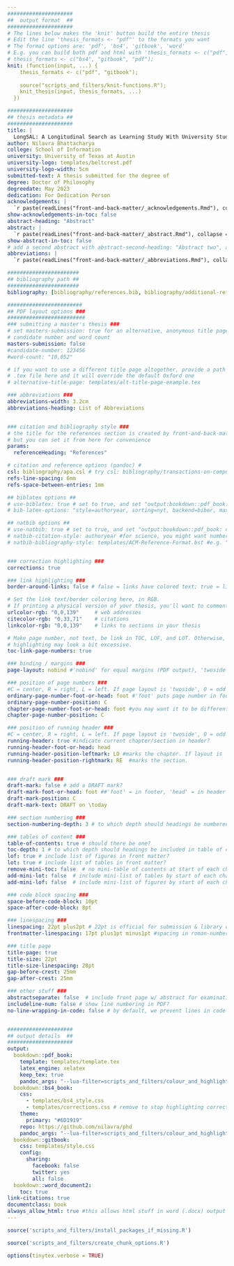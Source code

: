 ```yaml
---
#####################
##  output format  ##
#####################
# The lines below makes the 'knit' button build the entire thesis 
# Edit the line 'thesis_formats <- "pdf"' to the formats you want
# The format options are: 'pdf', 'bs4', 'gitbook', 'word'
# E.g. you can build both pdf and html with 'thesis_formats <- c("pdf", "bs4")'
# thesis_formats <- c("bs4", "gitbook", "pdf");
knit: (function(input, ...) {
    thesis_formats <- c("pdf", "gitbook");
    
    source("scripts_and_filters/knit-functions.R");
    knit_thesis(input, thesis_formats, ...)
  })

#####################
## thesis metadata ##
#####################
title: |
  LongSAL: A Longitudinal Search as Learning Study With University Students
author: Nilavra Bhattacharya
college: School of Information
university: University of Texas at Austin
university-logo: templates/beltcrest.pdf
university-logo-width: 5cm
submitted-text: A thesis submitted for the degree of
degree: Doctor of Philosophy
degreedate: May 2023
dedication: For Dedication Person
acknowledgements: |
  `r paste(readLines("front-and-back-matter/_acknowledgements.Rmd"), collapse = '\n  ')`
show-acknowledgements-in-toc: false
abstract-heading: "Abstract"
abstract: |
  `r paste(readLines("front-and-back-matter/_abstract.Rmd"), collapse = "\n  ")`
show-abstract-in-toc: false
# add a second abstract with abstract-second-heading: "Abstract two", and abstract-second: "My abstract"
abbreviations: |
  `r paste(readLines("front-and-back-matter/_abbreviations.Rmd"), collapse = '\n  ')`

#######################
## bibliography path ##
#######################
bibliography: [bibliography/references.bib, bibliography/additional-references.bib]

########################
## PDF layout options ###
#########################
### submitting a master's thesis ###
# set masters-submission: true for an alternative, anonymous title page with 
# candidate number and word count
masters-submission: false
#candidate-number: 123456
#word-count: "10,052"

# if you want to use a different title page altogether, provide a path to a 
# .tex file here and it will override the default Oxford one
# alternative-title-page: templates/alt-title-page-example.tex

### abbreviations ###
abbreviations-width: 3.2cm
abbreviations-heading: List of Abbreviations


### citation and bibliography style ###
# the title for the references section is created by front-and-back-matter/99-references_heading.Rmd, 
# but you can set it from here for convenience
params:
  referenceHeading: "References"

# citation and reference options (pandoc) #
csl: bibliography/apa.csl # try csl: bibliography/transactions-on-computer-human-interaction.csl for numerical citations
refs-line-spacing: 6mm
refs-space-between-entries: 1mm

## biblatex options ##
# use-biblatex: true # set to true, and set "output:bookdown::pdf_book: citation_package: biblatex"
# bib-latex-options: "style=authoryear, sorting=nyt, backend=biber, maxcitenames=2, useprefix, doi=true, isbn=false, uniquename=false" #for science, you might want style=numeric-comp, sorting=none for numerical in-text citation with references in order of appearance

## natbib options ##
# use-natbib: true # set to true, and set "output:bookdown::pdf_book: citation_package: natbib"
# natbib-citation-style: authoryear #for science, you might want numbers,square
# natbib-bibliography-style: templates/ACM-Reference-Format.bst #e.g. "plainnat", unsrtnat, or path to a .bst file


### correction highlighting ###
corrections: true

### link highlighting ###
border-around-links: false # false = links have colored text; true = links have a border around them

# Set the link text/border coloring here, in RGB. 
# If printing a physical version of your thesis, you'll want to comment out all of these.
urlcolor-rgb: "0,0,139"     # web addresses
citecolor-rgb: "0,33,71"    # citations
linkcolor-rgb: "0,0,139"    # links to sections in your thesis

# Make page number, not text, be link in TOC, LOF, and LOT. Otherwise, section link
# highlighting may look a bit excessive.
toc-link-page-numbers: true

### binding / margins ###
page-layout: nobind #'nobind' for equal margins (PDF output), 'twoside' for two-sided binding (mirror margins and blank pages), leave blank for one-sided binding (left margin > right margin)

### position of page numbers ###
#C = center, R = right, L = left. If page layout is 'twoside', O = odd pages and E = even pages. E.g. RO,LE puts the page number to the right on odd pages and left on even pages
ordinary-page-number-foot-or-head: foot #'foot' puts page number in footer, 'head' in header
ordinary-page-number-position: C
chapter-page-number-foot-or-head: foot #you may want it to be different on the chapter pages
chapter-page-number-position: C

### position of running header ###
#C = center, R = right, L = left. If page layout is 'twoside', O = odd pages and E = even pages. E.g. RO,LE puts the page number to the right on odd pages and left on even pages
running-header: true #indicate current chapter/section in header?
running-header-foot-or-head: head
running-header-position-leftmark: LO #marks the chapter. If layout is 'nobind', only this is used.
running-header-position-rightmark: RE  #marks the section.


### draft mark ###
draft-mark: false # add a DRAFT mark?
draft-mark-foot-or-head: foot ##'foot' = in footer, 'head' = in header
draft-mark-position: C
draft-mark-text: DRAFT on \today

### section numbering ###
section-numbering-depth: 3 # to which depth should headings be numbered?

### tables of content ###
table-of-contents: true # should there be one?
toc-depth: 1 # to which depth should headings be included in table of contents?
lof: true # include list of figures in front matter?
lot: true # include list of tables in front matter?
remove-mini-toc: false  # no mini-table of contents at start of each chapter? (for them to show up, this must be calse, and you must also add \minitoc after the chapter titles)
add-mini-lot: false  # include mini-list of tables by start of each chapter?
add-mini-lof: false  # include mini-list of figures by start of each chapter?

### code block spacing ###
space-before-code-block: 10pt
space-after-code-block: 8pt

### linespacing ###
linespacing: 22pt plus2pt # 22pt is official for submission & library copies
frontmatter-linespacing: 17pt plus1pt minus1pt #spacing in roman-numbered pages (acknowledgments, table of contents, etc.)

### title page
title-page: true
title-size: 22pt
title-size-linespacing: 28pt
gap-before-crest: 25mm
gap-after-crest: 25mm

### other stuff ###
abstractseparate: false  # include front page w/ abstract for examination schools?
includeline-num: false # show line numbering in PDF?
no-line-wrapping-in-code: false # by default, we prevent lines in code blocks from going off into the margins -- set 'true' to override this


#####################
## output details  ##
#####################
output:
  bookdown::pdf_book:
    template: templates/template.tex
    latex_engine: xelatex
    keep_tex: true
    pandoc_args: "--lua-filter=scripts_and_filters/colour_and_highlight.lua"
  bookdown::bs4_book: 
    css: 
      - templates/bs4_style.css
      - templates/corrections.css # remove to stop highlighting corrections
    theme:
      primary: "#6D1919"
    repo: https://github.com/nilavra/phd
    pandoc_args: "--lua-filter=scripts_and_filters/colour_and_highlight.lua"
  bookdown::gitbook:
    css: templates/style.css
    config:
      sharing:
        facebook: false
        twitter: yes
        all: false
  bookdown::word_document2:
    toc: true   
link-citations: true
documentclass: book
always_allow_html: true #this allows html stuff in word (.docx) output
---
```



```r
source('scripts_and_filters/install_packages_if_missing.R')
```

```r
source('scripts_and_filters/create_chunk_options.R')
```

<!--
Include the create_chunk_options chunk above at the top of your index.Rmd file
This will include code to create additional chunk options (e.g. for adding author references to savequotes)
If you need to create your own additional chunk options, edit the file scripts/create_chunk_options.R
-->

<!-- This chunk includes the front page content in HTML output -->
<!-- ```{r ebook-welcome, child = 'front-and-back-matter/_welcome-ebook.Rmd', eval=knitr::is_html_output()}
``` -->

```r
options(tinytex.verbose = TRUE)
```